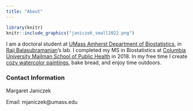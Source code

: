 ```yaml
---
title: "About"
---
```





```r
library(knitr)
knitr::include_graphics("janiczek_small2022.png")
```

I am a doctoral student at [UMass Amherst Department of Biostatistics](https://www.umass.edu/sphhs/biostatistics), in [Raji Balasubramanian](https://raji-lab.github.io/)'s lab. I completed my MS in Biostatistics at [Columbia University Mailman School of Public Health](https://www.mailman.columbia.edu/) in 2018. In my free time I create [cozy watercolor paintings](mljaniczek.github.io/cozyrobots.html), bake bread, and enjoy time outdoors. 


### Contact Information
Margaret Janiczek

Email: mjaniczek@umass.edu
